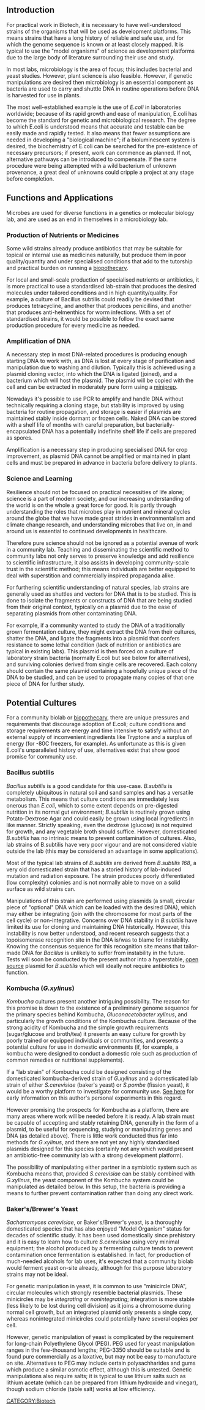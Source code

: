 <!-- comments that appear in the source but not on the screen are formatted like this -->
<!-- these comments are offered as an aid as you get started. Remove as you wish -->
<!-- note: no code is needed for the table of contents (TOC).  It is auto-generated -->

<!-- next line is the code for inserting an image; delete if you don't have an image yet -->
<!-- [[File:Imageneeded.png|thumb|left| sample photo caption]] -->

==Introduction==
For practical work in Biotech, it is necessary to have well-understood strains of the organisms that will be used as development platforms. This means strains that have a long history of reliable and safe use, and for which the genome sequence is known or at least closely mapped. It is typical to use the "model organisms" of science as development platforms due to the large body of literature surrounding their use and study.

In most labs, microbiology is the area of focus; this includes bacterial and yeast studies. However, plant science is also feasible. However, if genetic manipulations are desired then microbiology is an essential component as bacteria are used to carry and shuttle DNA in routine operations before DNA is harvested for use in plants.

The most well-established example is the use of ''E.coli'' in laboratories worldwide; because of its rapid growth and ease of manipulation, E.coli has become the standard for genetic and microbiological research. The degree to which E.coli is understood means that accurate and testable can be easily made and rapidly tested. It also means that fewer assumptions are needed in developing a "biological machine"; if a bioluminescent system is desired, the biochemistry of E.coli can be searched for the pre-existence of necessary precursors; if present, work can commence as planned. If not, alternative pathways can be introduced to compensate. If the same procedure were being attempted with a wild bacterium of unknown provenance, a great deal of unknowns could cripple a project at any stage before completion.

==Functions and Applications==
Microbes are used for diverse functions in a genetics or molecular biology lab, and are used as an end in themselves in a microbiology lab.

===Production of Nutrients or Medicines===
Some wild strains already produce antibiotics that may be suitable for topical or internal use as medicines naturally, but produce them in poor quality/quantity and under specialised conditions that add to the tutorship and practical burden on running a [[biopothecary]].

For local and small-scale production of specialised nutrients or antibiotics, it is more practical to use a standardised lab-strain that produces the desired molecules under tailored conditions and in high quantity/quality. For example, a culture of Bacillus subtilis could readily be devised that produces tetracycline, and another that produces penicillins, and another that produces anti-helmenthics for worm infections. With a set of standardised strains, it would be possible to follow the exact same production procedure for every medicine as needed.

===Amplification of DNA===
A necessary step in most DNA-related procedures is producing enough starting DNA to work with, as DNA is lost at every stage of purification and manipulation due to washing and dilution. Typically this is achieved using a plasmid cloning vector, into which the DNA is ligated (joined), and a bacterium which will host the plasmid. The plasmid will be copied with the cell and can be extracted in moderately pure form using a [[miniprep]].

Nowadays it's possible to use PCR to amplify and handle DNA without technically requiring a cloning stage, but stability is improved by using bacteria for routine propagation, and storage is easier if plasmids are maintained stably inside dormant or frozen cells. Naked DNA can be stored with a shelf life of months with careful preparation, but bacterially-encapsulated DNA has a potentially indefinite shelf life if cells are prepared as spores.

Amplification is a necessary step in producing specialised DNA for crop improvement, as plasmid DNA cannot be amplified or maintained in plant cells and must be prepared in advance in bacteria before delivery to plants.

===Science and Learning===
Resilience should not be focused on practical necessities of life alone; science is a part of modern society, and our increasing understanding of the world is on the whole a great force for good. It is partly through understanding the roles that microbes play in nutrient and mineral cycles around the globe that we have made great strides in environmentalism and climate change research, and understanding microbes that live on, in and around us is essential to continued developments in healthcare.

Therefore pure science should not be ignored as a potential avenue of work in a community lab. Teaching and disseminating the scientific method to community labs not only serves to preserve knowledge and add resilience to scientific infrastructure, it also assists in developing community-scale trust in the scientific method; this means individuals are better equipped to deal with superstition and commercially inspired propaganda alike.

For furthering scientific understanding of natural species, lab strains are generally used as shuttles and vectors for DNA that is to be studied. This is done to isolate the fragments or constructs of DNA that are being studied from their original context, typically on a plasmid due to the ease of separating plasmids from other contaminating DNA.

For example, if a community wanted to study the DNA of a traditionally grown fermentation culture, they might extract the DNA from their cultures, shatter the DNA, and ligate the fragments into a plasmid that confers resistance to some lethal condition (lack of nutrition or antibiotics are typical in existing labs). This plasmid is then forced on a culture of laboratory strain bacteria (normally E.coli but see below for alternatives), and surviving colonies derived from single cells are recovered. Each colony should contain the same plasmid containing a hopefully unique piece of the DNA to be studied, and can be used to propagate many copies of that one piece of DNA for further study.

==Potential Cultures==
For a community biolab or [[biopothecary]], there are unique pressures and requirements that discourage adoption of E.coli; culture conditions and storage requirements are energy and time intensive to satisfy without an external supply of inconvenient ingredients like Tryptone and a surplus of energy (for -80C freezers, for example). As unfortunate as this is given E.coli's unparalleled history of use, alternatives exist that show good promise for community use.

===Bacillus subtilis===
''Bacillus subtilis'' is a good candidate for this use-case. ''B.subtilis'' is completely ubiquitous in natural soil and sand samples and has a versatile metabolism. This means that culture conditions are immediately less onerous than ''E.coli'', which to some extent depends on pre-digested nutrition in its normal gut environment; ''B.subtilis'' is routinely grown using Potato-Dextrose Agar and could easily be grown using local ingredients in like manner. Strictly speaking, even the dextrose (glucose) is not required for growth, and any vegetable broth should suffice. However, domesticated ''B.subtilis'' has no intrinsic means to prevent contamination of cultures. Also, lab strains of B.subtilis have very poor vigour and are not considered viable outside the lab (this may be considered an advantage in some applications).

Most of the typical lab strains of ''B.subtilis'' are derived from ''B.subtilis 168'', a very old domesticated strain that has a storied history of lab-induced mutation and radiation exposure. The strain produces poorly differentiated (low complexity) colonies and is not normally able to move on a solid surface as wild strains can.

Manipulations of this strain are performed using plasmids (a small, circular piece of "optional" DNA which can be loaded with the desired DNA), which may either be integrating (join with the chromosome for most parts of the cell cycle) or non-integrative. Concerns over DNA stability in ''B.subtilis'' have limited its use for cloning and maintaining DNA historically. However, this instability is now better understood, and recent research suggests that a topoisomerase recognition site in the DNA is/was to blame for instability. Knowing the consensus sequence for this recognition site means that tailor-made DNA for ''Bacillus'' is unlikely to suffer from instability in the future. Tests will soon be conducted by the present author into a hyperstable, [[open source]] plasmid for ''B.subtilis'' which will ideally not require antibiotics to function.

===Kombucha (''G.xylinus'')===
''Kombucha'' cultures present another intriguing possibility. The reason for this promise is down to the existence of a preliminary genome sequence for the primary species behind Kombucha, ''Gluconacetobacter xylinus'', and particularly the growth conditions of the Kombucha culture. Because of the strong acidity of Kombucha and the simple growth requirements (sugar/glucose and broth/tea) it presents an easy culture for growth by poorly trained or equipped individuals or communities, and presents a potential culture for use in domestic environments (if, for example, a kombucha were designed to conduct a domestic role such as production of common remedies or nutritional supplements).

If a "lab strain" of Kombucha could be designed consisting of the domesticated kombucha-derived strain of ''G.xylinus'' and a domesticated lab strain of either ''S.cerevisiae'' (baker's yeast) or ''S.pombe'' (fission yeast), it would be a worthy platform to investigate for community use. [http://www.indiebiotech.com/?p=83 See here] for early information on this author's personal experiments in this regard.

However promising the prospects for Kombucha as a platform, there are many areas where work will be needed before it is ready. A lab strain must be capable of accepting and stably retaining DNA, generally in the form of a plasmid, to be useful for sequencing, studying or manipulating genes and DNA (as detailed above). There is little work conducted thus far into methods for ''G.xylinus'', and there are not yet any highly standardised plasmids designed for this species (certainly not any which would present an antibiotic-free community lab with a strong development platform).

The possibility of manipulating either partner in a symbiotic system such as Kombucha means that, provided ''S.cerevisiae'' can be stably combined with ''G.xylinus'', the yeast component of the Kombucha system could be manipulated as detailed below. In this setup, the bacteria is providing a means to further prevent contamination rather than doing any direct work.

===Baker's/Brewer's Yeast===
''Sacharromyces cerevisiae'', or Baker's/Brewer's yeast, is a thoroughly domesticated species that has also enjoyed "Model Organism" status for decades of scientific study. It has been used domestically since prehistory and it is easy to learn how to culture ''S.cerevisiae'' using very minimal equipment; the alcohol produced by a fermenting culture tends to prevent contamination once fermentation is established. In fact, for production of much-needed alcohols for lab uses, it's expected that a community biolab would ferment yeast on-site already, although for this purpose laboratory strains may not be ideal.

For genetic manipulation in yeast, it is common to use "minicircle DNA", circular molecules which strongly resemble bacterial plasmids. These minicircles may be ''integrating'' or ''nonintegrating''; integration is more stable (less likely to be lost during cell division) as it joins a chromosome during normal cell growth, but an integrated plasmid only presents a single copy, whereas nonintegrated minicircles could potentially have several copies per cell.

However, genetic manipulation of yeast is complicated by the requirement for long-chain Polyethylene Glycol (PEG). PEG used for yeast manipulation ranges in the few-thousand lengths; PEG-3350 should be suitable and is found pure commercially as a laxative, but may not be easy to manufacture on site. Alternatives to PEG may include certain polysachharides and gums which produce a similar osmotic effect, although this is untested. Genetic manipulations also require salts; it is typical to use lithium salts such as lithium acetate (which can be prepared from lithium hydroxide and vinegar), though sodium chloride (table salt) works at low efficiency.

<!-- Please replace "Put in category" with one of: Project, Organization, Program, Topic, Thesis or other -->
[[CATEGORY:Biotech]]